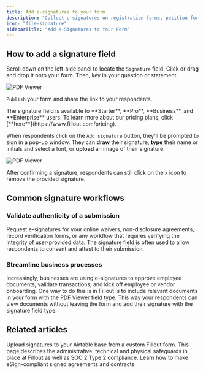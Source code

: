 ```yaml
---
title: Add e-signatures to your form
description: "Collect e-signatures on registration forms, petition forms, or any type of approval workflow."
icon: "file-signature"
sidebarTitle: "Add e-Signatures to Your Form"
---
```


## How to add a signature field

Scroll down on the left-side panel to locate the `Signature` field. Click or drag and drop it onto your form. Then, key in your question or statement.

<Frame>
  <img src="/images/guides/image-23.png" alt="PDF Viewer" />
</Frame>

`Publish` your form and share the link to your respondents.

<Note>
The signature field is available to **Starter**, **Pro**, **Business**, and **Enterprise** users. To learn more about our pricing plans, click [**here**](https://www.fillout.com/pricing).
</Note>

When respondents click on the `Add signature` button, they'll be prompted to sign in a pop-up window. They can **draw** their signature, **type** their name or initials and select a font, or **upload** an image of their signature.

<Frame>
  <img src="/images/guides/image-24.png" alt="PDF Viewer" />
</Frame>

After confirming a signature, respondents can still click on the `x` icon to remove the provided signature.

## Common signature workflows

### Validate authenticity of a submission

Request e-signatures for your online waivers, non-disclosure agreements, record verification forms, or any workflow that requires verifying the integrity of user-provided data. The signature field is often used to allow respondents to consent and attest to their submission.

### Streamline business processes

Increasingly, businesses are using e-signatures to approve employee documents, validate transactions, and kick off employee or vendor onboarding. One way to do this is in Fillout is to include relevant documents in your form with the [PDF Viewer](/help/embed-pdfs) field type. This way your respondents can view documents without leaving the form and add their signature with the signature field type.

## Related articles

<CardGroup cols={3}>
  <Card title="Add signatures to Airtable with a form" icon="signature" iconType="regular" color="#FFC738" href="/help/airtable-signature-form">
  Upload signatures to your Airtable base from a custom Fillout form.
  </Card>
  <Card title="Security at Fillout" href="/help/security" icon="shield-halved" iconType="regular" color="#FFC738">
    This page describes the administrative, technical and physical safeguards in place at Fillout as well as SOC 2 Type 2 compliance.
  </Card>
  <Card title="How to Make eSign-Compliant Signed Agreements and Contracts" href="https://www.fillout.com/blog/form-electronic-signed-agreement" icon="signature" iconType="regular" color="#FFC738">
  Learn how to make eSign-compliant signed agreements and contracts.
  </Card>
</CardGroup>
